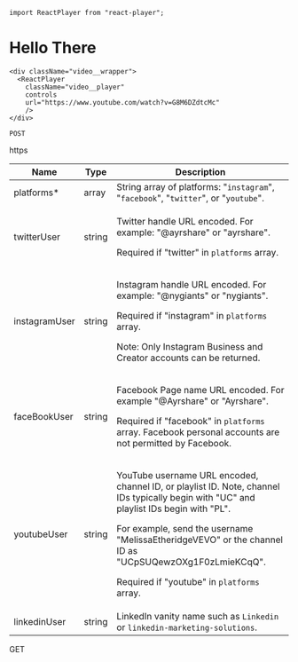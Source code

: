 ```mdx-code-block
import ReactPlayer from "react-player";
```

# Hello There

```mdx-code-block
<div className="video__wrapper">
  <ReactPlayer
    className="video__player"
    controls
    url="https://www.youtube.com/watch?v=G8M6DZdtcMc"
    />
</div>
```

`POST`

https

| **Name** | **Type** | **Description** |
| --- | --- | --- |
| platforms\* | array | String array of platforms: "`instagram`", "`facebook`", "`twitter`", or "`youtube`". |
| twitterUser | string | <p>Twitter handle URL encoded. For example: "@ayrshare" or "ayrshare".</p><p>Required if "twitter" in `platforms` array.</p> |
| instagramUser | string | <p>Instagram handle URL encoded. For example: "@nygiants" or "nygiants".</p><p>Required if "instagram" in `platforms` array.</p><p /><p>Note: Only Instagram Business and Creator accounts can be returned.</p> |
| faceBookUser | string | <p>Facebook Page name URL encoded. For example "@Ayrshare" or "Ayrshare".</p><p /><p>Required if "facebook" in `platforms` array. Facebook personal accounts are not permitted by Facebook.</p> |
| youtubeUser | string | <p>YouTube username URL encoded, channel ID, or playlist ID. Note, channel IDs typically begin with "UC" and playlist IDs begin with "PL".</p><p /><p>For example, send the username "MelissaEtheridgeVEVO" or the channel ID as "UCpSUQewzOXg1F0zLmieKCqQ".</p><p /><p>Required if "youtube" in `platforms` array.</p> |
| linkedinUser | string | LinkedIn vanity name such as `Linkedin` or `linkedin-marketing-solutions`. |

GET
